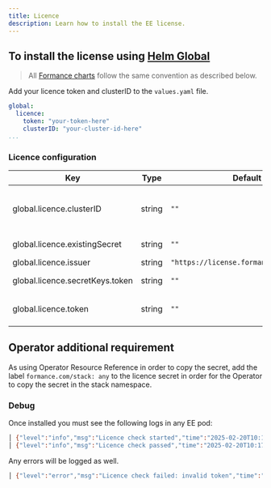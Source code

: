 ```yaml
---
title: Licence
description: Learn how to install the EE license.
---
```


## To install the license using [Helm Global](https://helm.sh/docs/chart_template_guide/subcharts_and_globals/#global-chart-values) 

> All [Formance charts](https://github.com/formancehq/helm/) follow the same convention as described below.

Add your licence token and clusterID to the `values.yaml` file.

```yaml
global:
  licence:
    token: "your-token-here"
    clusterID: "your-cluster-id-here"
...
```

### Licence configuration

| Key | Type | Default | Description |
|-----|------|---------|-------------|
| global.licence.clusterID | string | `""` | Obtain your licence cluster id with `kubectl get ns kube-system -o jsonpath='{.metadata.uid}' (Optional in the operator)` |
| global.licence.existingSecret | string | `""` | Licence Client Token as a secret |
| global.licence.issuer | string | `"https://license.formance.cloud/keys"` | Licence Environment  |
| global.licence.secretKeys.token | string | `""` | Key in existing secret to use for Licence Client Token |
| global.licence.token | string | `""` | Licence Client Token delivered by contacting [Formance](https://formance.com) |

## Operator additional requirement

As using Operator Resource Reference in order to copy the secret, add the label `formance.com/stack: any` to the licence secret in order for the Operator to copy the secret in the stack namespace.

### Debug

Once installed you must see the following logs in any EE pod:

```bash
│ {"level":"info","msg":"Licence check started","time":"2025-02-20T10:17:22Z"}                                                                                                            │
│ {"level":"info","msg":"Licence check passed","time":"2025-02-20T10:17:22Z"}      
```

Any errors will be logged as well.

```bash
│ {"level":"error","msg":"Licence check failed: invalid token","time":"2025-02-20T10:25:22Z"}     
```
